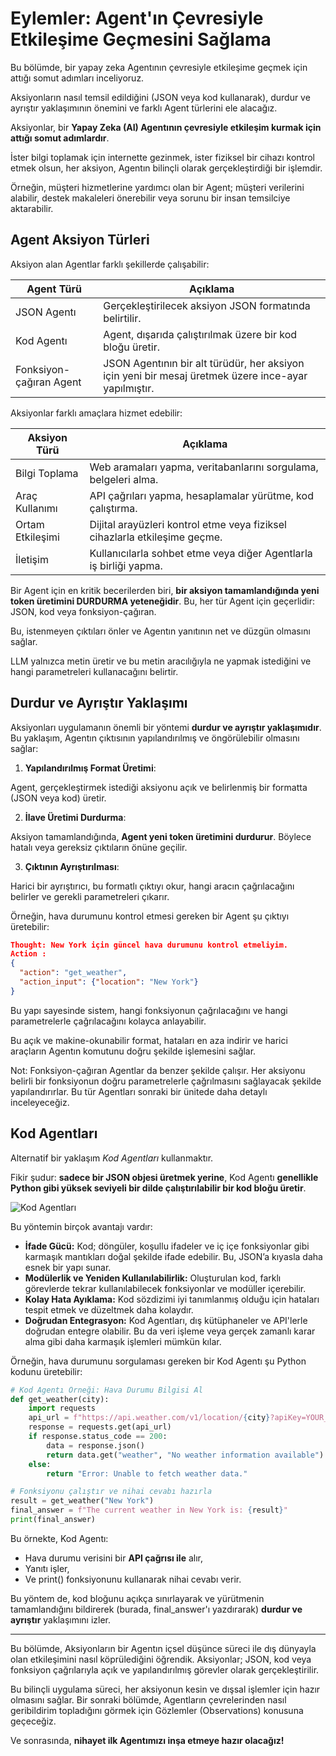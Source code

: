 # Eylemler: Agent'ın Çevresiyle Etkileşime Geçmesini Sağlama

<Tip>
 Bu bölümde, bir yapay zeka Agentının çevresiyle etkileşime geçmek için attığı somut adımları inceliyoruz.

 Aksiyonların nasıl temsil edildiğini (JSON veya kod kullanarak), durdur ve ayrıştır yaklaşımının önemini ve farklı Agent türlerini ele alacağız.
</Tip>

Aksiyonlar, bir **Yapay Zeka (AI) Agentının çevresiyle etkileşim kurmak için attığı somut adımlardır**.

İster bilgi toplamak için internette gezinmek, ister fiziksel bir cihazı kontrol etmek olsun, her aksiyon, Agentın bilinçli olarak gerçekleştirdiği bir işlemdir.

Örneğin, müşteri hizmetlerine yardımcı olan bir Agent; müşteri verilerini alabilir, destek makaleleri önerebilir veya sorunu bir insan temsilciye aktarabilir.

## Agent Aksiyon Türleri

Aksiyon alan Agentlar farklı şekillerde çalışabilir:

| Agent Türü               | Açıklama                                                                                      |
|-------------------------|-----------------------------------------------------------------------------------------------|
| JSON Agentı              | Gerçekleştirilecek aksiyon JSON formatında belirtilir.                                       |
| Kod Agentı               | Agent, dışarıda çalıştırılmak üzere bir kod bloğu üretir.                                     |
| Fonksiyon-çağıran Agent  | JSON Agentının bir alt türüdür, her aksiyon için yeni bir mesaj üretmek üzere ince-ayar yapılmıştır. |

Aksiyonlar farklı amaçlara hizmet edebilir:

| Aksiyon Türü            | Açıklama                                                                                     |
|-------------------------|----------------------------------------------------------------------------------------------|
| Bilgi Toplama           | Web aramaları yapma, veritabanlarını sorgulama, belgeleri alma.                             |
| Araç Kullanımı          | API çağrıları yapma, hesaplamalar yürütme, kod çalıştırma.                                   |
| Ortam Etkileşimi        | Dijital arayüzleri kontrol etme veya fiziksel cihazlarla etkileşime geçme.                   |
| İletişim                | Kullanıcılarla sohbet etme veya diğer Agentlarla iş birliği yapma.                            |

Bir Agent için en kritik becerilerden biri, **bir aksiyon tamamlandığında yeni token üretimini DURDURMA yeteneğidir**. Bu, her tür Agent için geçerlidir: JSON, kod veya fonksiyon-çağıran.

Bu, istenmeyen çıktıları önler ve Agentın yanıtının net ve düzgün olmasını sağlar.

LLM yalnızca metin üretir ve bu metin aracılığıyla ne yapmak istediğini ve hangi parametreleri kullanacağını belirtir.

## Durdur ve Ayrıştır Yaklaşımı

Aksiyonları uygulamanın önemli bir yöntemi **durdur ve ayrıştır yaklaşımıdır**. Bu yaklaşım, Agentın çıktısının yapılandırılmış ve öngörülebilir olmasını sağlar:

1. **Yapılandırılmış Format Üretimi**:

Agent, gerçekleştirmek istediği aksiyonu açık ve belirlenmiş bir formatta (JSON veya kod) üretir.

2. **İlave Üretimi Durdurma**:

Aksiyon tamamlandığında, **Agent yeni token üretimini durdurur**. Böylece hatalı veya gereksiz çıktıların önüne geçilir.

3. **Çıktının Ayrıştırılması**:

Harici bir ayrıştırıcı, bu formatlı çıktıyı okur, hangi aracın çağrılacağını belirler ve gerekli parametreleri çıkarır.

Örneğin, hava durumunu kontrol etmesi gereken bir Agent şu çıktıyı üretebilir:

```json
Thought: New York için güncel hava durumunu kontrol etmeliyim.
Action :
{
  "action": "get_weather",
  "action_input": {"location": "New York"}
}
```
Bu yapı sayesinde sistem, hangi fonksiyonun çağrılacağını ve hangi parametrelerle çağrılacağını kolayca anlayabilir.

Bu açık ve makine-okunabilir format, hataları en aza indirir ve harici araçların Agentın komutunu doğru şekilde işlemesini sağlar.

Not: Fonksiyon-çağıran Agentlar da benzer şekilde çalışır. Her aksiyonu belirli bir fonksiyonun doğru parametrelerle çağrılmasını sağlayacak şekilde yapılandırırlar.
Bu tür Agentları sonraki bir ünitede daha detaylı inceleyeceğiz.

## Kod Agentları

Alternatif bir yaklaşım *Kod Agentları* kullanmaktır.

Fikir şudur: **sadece bir JSON objesi üretmek yerine**, Kod Agentı **genellikle Python gibi yüksek seviyeli bir dilde çalıştırılabilir bir kod bloğu üretir**.

<img src="https://huggingface.co/datasets/agents-course/course-images/resolve/main/en/unit1/code-vs-json-actions.png" alt="Kod Agentları" />

Bu yöntemin birçok avantajı vardır:

- **İfade Gücü:** Kod; döngüler, koşullu ifadeler ve iç içe fonksiyonlar gibi karmaşık mantıkları doğal şekilde ifade edebilir. Bu, JSON’a kıyasla daha esnek bir yapı sunar.
- **Modülerlik ve Yeniden Kullanılabilirlik:** Oluşturulan kod, farklı görevlerde tekrar kullanılabilecek fonksiyonlar ve modüller içerebilir.
- **Kolay Hata Ayıklama:** Kod sözdizimi iyi tanımlanmış olduğu için hataları tespit etmek ve düzeltmek daha kolaydır.
- **Doğrudan Entegrasyon:** Kod Agentları, dış kütüphaneler ve API'lerle doğrudan entegre olabilir. Bu da veri işleme veya gerçek zamanlı karar alma gibi daha karmaşık işlemleri mümkün kılar.

Örneğin, hava durumunu sorgulaması gereken bir Kod Agentı şu Python kodunu üretebilir:

```python
# Kod Agentı Örneği: Hava Durumu Bilgisi Al
def get_weather(city):
    import requests
    api_url = f"https://api.weather.com/v1/location/{city}?apiKey=YOUR_API_KEY"
    response = requests.get(api_url)
    if response.status_code == 200:
        data = response.json()
        return data.get("weather", "No weather information available")
    else:
        return "Error: Unable to fetch weather data."

# Fonksiyonu çalıştır ve nihai cevabı hazırla
result = get_weather("New York")
final_answer = f"The current weather in New York is: {result}"
print(final_answer)
```

Bu örnekte, Kod Agentı:

- Hava durumu verisini bir **API çağrısı ile** alır,
- Yanıtı işler,
- Ve print() fonksiyonunu kullanarak nihai cevabı verir.

Bu yöntem de, kod bloğunu açıkça sınırlayarak ve yürütmenin tamamlandığını bildirerek (burada, final_answer'ı yazdırarak) **durdur ve ayrıştır** yaklaşımını izler.

---

Bu bölümde, Aksiyonların bir Agentın içsel düşünce süreci ile dış dünyayla olan etkileşimini nasıl köprülediğini öğrendik. Aksiyonlar; JSON, kod veya fonksiyon çağrılarıyla açık ve yapılandırılmış görevler olarak gerçekleştirilir.

Bu bilinçli uygulama süreci, her aksiyonun kesin ve dışsal işlemler için hazır olmasını sağlar. Bir sonraki bölümde, Agentların çevrelerinden nasıl geribildirim topladığını görmek için Gözlemler (Observations) konusuna geçeceğiz.

Ve sonrasında, **nihayet ilk Agentımızı inşa etmeye hazır olacağız!**